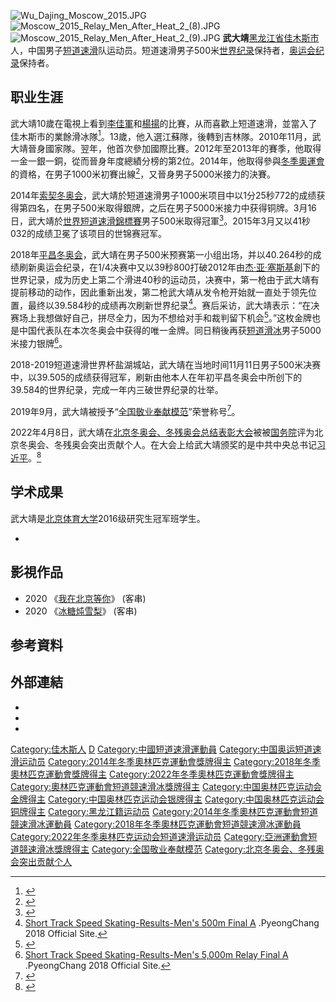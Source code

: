 {{NoteTA|G1=Sports|1=zh-cn:0米;zh-hk:0米;zh-tw:0公尺}}
{{Infobox short track speed skater
| name          = 武大靖
| image         = Moscow 2015 Relay Men After Heat 2 (7).JPG
| caption       = 2015年在[[莫斯科|莫斯科]]
| country       = {{PRC}}
| birth_date    = {{birth date and age|1994|7|24|df=yes}}
| birth_place   = {{CHN}}[[黑龙江省|黑龙江省]][[佳木斯市|佳木斯市]]
| height        = {{height|m=1.82}}
| coach         = [[李琰_(運動員)|李琰]] 、[[金善台|金善台]]
| pb            = 500m：39.505（2018年）<br>1000m：1:24.239（2014年）<br>1500m：2:16.179（2014年）<br>3000m：5:14.505（2014年）
| medaltemplates=
{{MedalCountry|{{CHN}}}}
{{MedalSport|男子[[短道速滑|短道速滑]]}}
{{MedalCompetition|[[奧林匹克運動會|奧林匹克運動會]] [[File:Olympic_rings.svg|30px]]}}
{{MedalGold|[[2022年冬季奧林匹克運動會|2022年 北京]]|[[2022年冬季奥林匹克运动会短道速滑混合2000米接力比赛|混合2000公尺接力]]}}
{{MedalGold|[[2018年冬季奧林匹克運動會|2018年 平昌]]|[[2018年冬季奥林匹克运动会短道速滑男子500米比赛|500公尺]]}}
{{MedalSilver|[[2018年冬季奧林匹克運動會|2018年 平昌]]|[[2018年冬季奧林匹克運動會短道競速滑冰比賽|5000公尺接力]]}}
{{MedalSilver|[[2014年冬季奧林匹克運動會|2014年 索契]]|[[2014年冬季奧林匹克運動會短道競速滑冰比賽|500公尺]]}}
{{MedalBronze|[[2014年冬季奧林匹克運動會|2014年 索契]]|[[2014年冬季奧林匹克運動會短道競速滑冰比賽|5000公尺接力]]}}
{{MedalCompetition|[[世界短道速滑錦標賽|世界短道速滑錦標賽]] [[File:International_Skating_Union.svg|20px]]}}
{{MedalGold|[[2014年世界短道競速滑冰錦標賽|2014年 蒙特婁]]|500公尺}}
{{MedalGold|[[2015年世界短道競速滑冰錦標賽|2015年 莫斯科]]|500公尺}}
{{MedalGold|[[2015年世界短道競速滑冰錦標賽|2015年 莫斯科]]|5000公尺接力}}
{{MedalGold|[[2016年世界短道競速滑冰錦標賽|2016年 首爾]]|5000公尺接力}}
{{MedalSilver|[[2016年世界短道競速滑冰錦標賽|2016年 首爾]]|500公尺}}
{{MedalSilver|[[2017年世界短道競速滑冰錦標賽|2017年 鹿特丹]]|500公尺}}
{{MedalSilver|[[2017年世界短道競速滑冰錦標賽|2017年 鹿特丹]]|5000公尺接力}}
{{MedalSilver|[[2019年世界短道競速滑冰錦標賽|2019年 索菲亞]]|500公尺}}
{{MedalSilver|[[2019年世界短道競速滑冰錦標賽|2019年 索菲亞]]|5000公尺接力}}
{{MedalBronze|[[2015年世界短道競速滑冰錦標賽|2015年 莫斯科]]|3000公尺}}
{{MedalBronze|[[2015年世界短道競速滑冰錦標賽|2015年 莫斯科]]|全能}}
{{MedalBronze|[[2016年世界短道競速滑冰錦標賽|2016年 首爾]]|1000公尺}}
{{MedalCompetition|[[亞洲冬季運動會|亞洲冬季運動會]] [[File:Asian_Games_logo.svg|20px]]}}
{{MedalGold|[[2017年亞洲冬季運動會|2017年 札幌]]|[[2017年亞洲冬季運動會短道競速滑冰比賽|500公尺]]}}
{{MedalGold|[[2017年亞洲冬季運動會|2017年 札幌]]|[[2017年亞洲冬季運動會短道競速滑冰比賽|5000公尺接力]]}}
{{MedalSilver|[[2017年亞洲冬季運動會|2017年 札幌]]|[[2017年亞洲冬季運動會短道競速滑冰比賽|1500公尺]]}}
{{MedalCompetition|[[世界青年短道競速滑冰錦標賽|世界青年短道競速滑冰錦標賽]] [[File:International_Skating_Union.svg|20px]]}}
{{MedalSilver|[[2011年世界青年短道競速滑冰錦標賽|2011年 庫爾馬耶烏爾]]|500公尺}}
{{MedalBronze|[[2010年世界青年短道競速滑冰錦標賽|2010年 台北]]|500公尺}}
{{MedalBronze|[[2011年世界青年短道競速滑冰錦標賽|2011年 庫爾馬耶烏爾]]|全能}}
}}
[[File:Wu_Dajing_Moscow_2015.JPG|thumb]]
[[File:Moscow_2015_Relay_Men_After_Heat_2_(8).JPG|thumb]]
[[File:Moscow_2015_Relay_Men_After_Heat_2_(9).JPG|thumb]]
'''武大靖'''{{BD|1994年|7月24日||}}[[黑龙江省|黑龙江省]][[佳木斯市|佳木斯市]]人，中国男子[[短道速滑|短道速滑]]队运动员。短道速滑男子500米[[短道速滑紀錄列表#世界紀錄|世界纪录]]保持者，[[短道速滑紀錄列表#奧運紀錄|奥运会纪录]]保持者。

==职业生涯==
武大靖10歲在電視上看到[[李佳軍|李佳軍]]和[[楊揚|楊揚]]的比賽，从而喜歡上短道速滑，並當入了佳木斯市的業餘滑冰隊<ref name="sport">{{Cite web|title=记短道速滑新星武大靖18岁的天空很精彩|url=https://www.sport.gov.cn/n20001280/n20745751/n20767277/c21484951/content.html|date=2013-02-19|publisher=国家体育总局}}</ref>。13歲，他入選江蘇隊，後轉到吉林隊。2010年11月，武大靖晉身國家隊。翌年，他首次參加國際比賽。2012年至2013年的賽季，他取得一金一銀一銅，從而晉身年度總績分榜的第2位。2014年，他取得參與[[2014年冬季奥林匹克运动会|冬季奧運會]]的資格，在男子1000米初賽出線<ref>{{Cite web|title=冬奧短道男子1000米：武大靖晉級|url=http://sports.people.com.cn/BIG5/n/2014/0213/c22176-24354102.html|access-date=2022-02-17|date=2014-02-13|publisher=人民網}}</ref>，又晉身男子5000米接力的決賽。

2014年[[索契冬奥会|索契冬奥会]]，武大靖於短道速滑男子1000米项目中以1分25秒772的成绩获得第四名，在男子500米取得銀牌，之后在男子5000米接力中获得铜牌。3月16日，武大靖於[[世界短道速滑錦標賽|世界短道速滑錦標賽]]男子500米取得冠軍<ref>{{Cite web|title=世锦赛男子500米武大靖摘中国首金 安贤洙第四|url=http://sports.cntv.cn/2014/03/16/ARTI1394927639738106.shtml|accessdate=2020-05-02|work=sports.cntv.cn|archive-url=https://web.archive.org/web/20201124143650/http://sports.cntv.cn/2014/03/16/ARTI1394927639738106.shtml|archive-date=2020-11-24|dead-url=no}}</ref>。2015年3月又以41秒032的成绩卫冕了该项目的世锦赛冠军。

2018年[[2018年冬季奥林匹克运动会|平昌冬奥会]]，武大靖在男子500米预赛第一小组出场，并以40.264秒的成绩刷新奥运会纪录，在1/4决赛中又以39秒800打破2012年由[[杰·亚·塞斯基|杰·亚·塞斯基]]創下的世界记录，成为历史上第二个滑进40秒的运动员，决赛中，第一枪由于武大靖有提前移动的动作，因此重新出发，第二枪武大靖从发令枪开始就一直处于领先位置，最终以39.584秒的成绩再次刷新世界纪录<ref>[https://www.pyeongchang2018.com/cn/game-time/results/OWG2018/en/short-track-speed-skating/results-men-s-500m-fnl-a00100-.htm Short Track Speed Skating-Results-Men's 500m Final A] {{Wayback|url=https://www.pyeongchang2018.com/cn/game-time/results/OWG2018/en/short-track-speed-skating/results-men-s-500m-fnl-a00100-.htm|date=20180222225827}}.PyeongChang 2018 Official Site.</ref>。赛后采访，武大靖表示：“在决赛场上我想做好自己，拼尽全力，因为不想给对手和裁判留下机会<ref>{{cite web|title=武大靖逆境夺冠：“赢在没给对手和裁判机会”|url=http://www.sohu.com/a/223690733_574698|accessdate=2018-02-26|date=2018-02-23|archive-url=https://web.archive.org/web/20180226091941/http://www.sohu.com/a/223690733_574698|archive-date=2018-02-26|dead-url=no}}</ref>。”这枚金牌也是中国代表队在本次冬奥会中获得的唯一金牌。同日稍後再获[[短道競速滑冰|短道滑冰]]男子5000米接力银牌<ref>[https://www.pyeongchang2018.com/cn/game-time/results/OWG2018/en/short-track-speed-skating/results-men-s-5000m-relay-fnl-a00100-.htm Short Track Speed Skating-Results-Men's 5,000m Relay Final A] {{Wayback|url=https://www.pyeongchang2018.com/cn/game-time/results/OWG2018/en/short-track-speed-skating/results-men-s-5000m-relay-fnl-a00100-.htm|date=20180222225704}}.PyeongChang 2018 Official Site.</ref>。

2018-2019短道速滑世界杯盐湖城站，武大靖在当地时间11月11日男子500米决赛中，以39.505的成绩获得冠军，刷新由他本人在年初平昌冬奥会中所创下的39.584的世界纪录，完成一年内三破世界纪录的壮举。

2019年9月，武大靖被授予“[[全国道德模范|全国敬业奉献模范]]”荣誉称号<ref>{{cite news|title=（受权发布）第七届全国道德模范名单|url=http://www.xinhuanet.com/2019-09/05/c_1124964761.htm|accessdate=2019-09-06|work=新华社|date=2019-09-05|archive-date=2019-09-06|archive-url=https://web.archive.org/web/20190906163112/http://www.xinhuanet.com/2019-09/05/c_1124964761.htm|dead-url=no}}</ref>。

2022年4月8日，武大靖在[[北京冬奥会、冬残奥会总结表彰大会|北京冬奥会、冬残奥会总结表彰大会]]被被[[中华人民共和国国务院|国务院]]评为北京冬奥会、冬残奥会突出贡献个人。在大会上给武大靖颁奖的是中共中央总书记[[习近平|习近平]]。<ref>{{Cite web|title=中共中央 国务院关于表彰北京冬奥会、冬残奥会突出贡献集体和突出贡献个人的决定|url=http://www.gov.cn/zhengce/2022-04/08/content_5684054.htm|access-date=2022-04-08|work=中华人民共和国国务院}}</ref>

== 学术成果 ==
武大靖是[[北京体育大学|北京体育大学]]2016级研究生冠军班学生。

* {{Cite journal|title=3周低住高训改善冬奥冠军武大靖身体成分和有氧能力的个案分析|author=史继祖，武大靖，赵丽|url=https://kns.cnki.net/kcms/detail/detail.aspx?dbcode=CJFD&dbname=CJFDAUTO&filename=BJTD202112006|journal=北京体育大学学报|issue=44(12)|doi=10.19582/j.cnki.11-3785/g8.2021.12.008|year=2021|page=94-102}}

==影視作品==
*2020 《[[我在北京等你|我在北京等你]]》 (客串)
*2020 《[[冰糖炖雪梨|冰糖炖雪梨]]》 (客串)

==参考資料==
{{Reflist}}

== 外部連結 ==
* {{IOC profile|id=dajing-wu}}
* {{Sinaweibo|2145369343}}
* {{Instagram|wudajing1994}}

{{s-start}}
{{s-sports|oly}}
{{succession box
| before = [[刘秋宏|刘秋宏]]
| title = {{PRC}}[[冬季奥林匹克运动会|冬奥会]]代表团[[奧林匹克運動會中國代表團#冬季奥运会_2|闭幕式旗手]] 
| years = [[2018年冬季奥林匹克运动会|2018年冬季奥林匹克运动会]]·{{KOR}}[[平昌|平昌]]
| after = [[徐梦桃|徐梦桃]] & [[高亭宇|高亭宇]]
}}
{{s-end}}

{{奥林匹克运动会短道速滑比赛男子500米冠军}}
{{奥林匹克运动会短道速滑比赛混合团体接力冠军}}
{{北京冬奥突出贡献个人}}
{{Authority control}}

{{DEFAULTSORT:Wu, Dajing}}
[[Category:佳木斯人|Category:佳木斯人]]
[[Category:武姓|D]]
[[Category:中國短道速滑運動員|Category:中國短道速滑運動員]]
[[Category:中国奥运短道速滑运动员|Category:中国奥运短道速滑运动员]]
[[Category:2014年冬季奧林匹克運動會獎牌得主|Category:2014年冬季奧林匹克運動會獎牌得主]]
[[Category:2018年冬季奧林匹克運動會獎牌得主|Category:2018年冬季奧林匹克運動會獎牌得主]]
[[Category:2022年冬季奧林匹克運動會獎牌得主|Category:2022年冬季奧林匹克運動會獎牌得主]]
[[Category:奧林匹克運動會短道競速滑冰獎牌得主|Category:奧林匹克運動會短道競速滑冰獎牌得主]]
[[Category:中国奥林匹克运动会金牌得主|Category:中国奥林匹克运动会金牌得主]]
[[Category:中国奥林匹克运动会银牌得主|Category:中国奥林匹克运动会银牌得主]]
[[Category:中国奥林匹克运动会铜牌得主|Category:中国奥林匹克运动会铜牌得主]]
[[Category:黑龙江籍运动员|Category:黑龙江籍运动员]]
[[Category:2014年冬季奧林匹克運動會短道競速滑冰運動員|Category:2014年冬季奧林匹克運動會短道競速滑冰運動員]]
[[Category:2018年冬季奧林匹克運動會短道競速滑冰運動員|Category:2018年冬季奧林匹克運動會短道競速滑冰運動員]]
[[Category:2022年冬季奥林匹克运动会短道速滑运动员|Category:2022年冬季奥林匹克运动会短道速滑运动员]]
[[Category:亞洲運動會短道競速滑冰獎牌得主|Category:亞洲運動會短道競速滑冰獎牌得主]]
[[Category:全国敬业奉献模范|Category:全国敬业奉献模范]]
[[Category:北京冬奥会、冬残奥会突出贡献个人|Category:北京冬奥会、冬残奥会突出贡献个人]]
